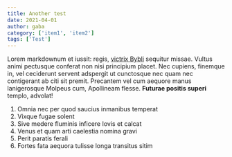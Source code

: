 ```yaml
---
title: Another test
date: 2021-04-01
author: gaba
category: ['item1', 'item2']
tags: ['Test']
---
```


Lorem markdownum et iussit: regis, [victrix
Bybli](http://rettulit-nulla.com/discreta) sequitur missae. Vultus animi
pectusque conferat non nisi principium placet. Nec cupiens, finemque in, vel
ceciderunt servent adspergit ut cunctosque nec quam nec contigerant ab citi sit
premit. Precantem vel cum aequore manus lanigerosque Molpeus cum, Apollineam
flesse. **Futurae positis superi** templo, advolat!

1. Omnia nec per quod saucius inmanibus temperat
2. Vixque fugae solent
3. Sive medere fluminis inficere Iovis et calcat
4. Venus et quam arti caelestia nomina gravi
5. Perit paratis ferali
6. Fortes fata aequora tulisse longa transitus sitim
